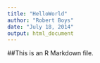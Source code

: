 ```yaml
---
title: "HelloWorld"
author: "Robert Boys"
date: "July 18, 2014"
output: html_document
---
```


##This is an R Markdown file.

